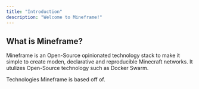 ```yaml
---
title: "Introduction"
description: "Welcome to Mineframe!"
---
```


## What is Mineframe?

Mineframe is an Open-Source opinionated technology stack to make it simple to create moden, declarative and reproducible Minecraft networks. It utulizes Open-Source technology such as Docker Swarm.

<Card title="Stack" icon="rocket" horizontal={false} href="/stack">
  Technologies Mineframe is based off of.
</Card>
